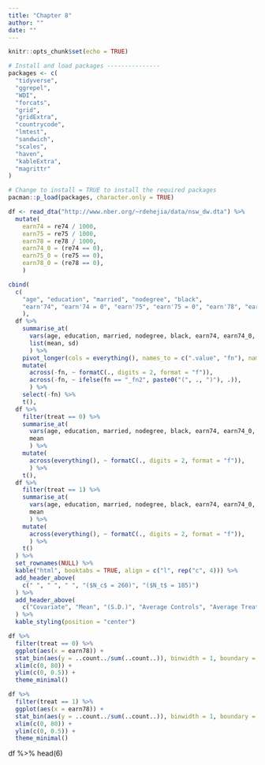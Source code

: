 ```yaml
---
title: "Chapter 8"
author: ""
date: ""
---
```


```r
knitr::opts_chunk$set(echo = TRUE)
```

```r
# Install and load packages ---------------
packages <- c(
  "tidyverse",
  "ggrepel",
  "WDI",
  "forcats",
  "grid",
  "gridExtra",
  "countrycode",
  "lmtest",
  "sandwich",
  "scales",
  "haven",
  "kableExtra",
  "magrittr"
)

# Change to install = TRUE to install the required packages
pacman::p_load(packages, character.only = TRUE)

```

```r


df <- read_dta("http://www.nber.org/~rdehejia/data/nsw_dw.dta") %>% 
  mutate(
    earn74 = re74 / 1000,
    earn75 = re75 / 1000,
    earn78 = re78 / 1000,
    earn74_0 = (re74 == 0),
    earn75_0 = (re75 == 0),
    earn78_0 = (re78 == 0),
    )

cbind(
  c(
    "age", "education", "married", "nodegree", "black", 
    "earn'74", "earn'74 = 0", "earn'75", "earn'75 = 0", "earn'78", "earn'78 = 0"
    ),
  df %>% 
    summarise_at(
      vars(age, education, married, nodegree, black, earn74, earn74_0, earn75, earn75_0, earn78, earn78_0),
      list(mean, sd)
      ) %>% 
    pivot_longer(cols = everything(), names_to = c(".value", "fn"), names_patter = "(.*)(_.*$)") %>% 
    mutate(
      across(-fn, ~ formatC(., digits = 2, format = "f")),
      across(-fn, ~ ifelse(fn == "_fn2", paste0("(", ., ")"), .)),
      ) %>% 
    select(-fn) %>% 
    t(),
  df %>% 
    filter(treat == 0) %>% 
    summarise_at(
      vars(age, education, married, nodegree, black, earn74, earn74_0, earn75, earn75_0, earn78, earn78_0),
      mean
      ) %>% 
    mutate(
      across(everything(), ~ formatC(., digits = 2, format = "f")),
      ) %>% 
    t(),
  df %>% 
    filter(treat == 1) %>% 
    summarise_at(
      vars(age, education, married, nodegree, black, earn74, earn74_0, earn75, earn75_0, earn78, earn78_0),
      mean
      ) %>% 
    mutate(
      across(everything(), ~ formatC(., digits = 2, format = "f")),
      ) %>% 
    t()
  ) %>%
  set_rownames(NULL) %>% 
  kable("html", booktabs = TRUE, align = c("l", rep("c", 4))) %>% 
  add_header_above(
    c(" ", " ", " ", "($N_c$ = 260)", "($N_t$ = 185)")
  ) %>% 
  add_header_above(
    c("Covariate", "Mean", "(S.D.)", "Average Controls", "Average Treated")
  ) %>% 
  kable_styling(position = "center")

```


```r
df %>% 
  filter(treat == 0) %>% 
  ggplot(aes(x = earn78)) +
  stat_bin(aes(y = ..count../sum(..count..)), binwidth = 1, boundary = 0) +
  xlim(c(0, 80)) +
  ylim(c(0, 0.5)) +
  theme_minimal()
```

```r
df %>% 
  filter(treat == 1) %>% 
  ggplot(aes(x = earn78)) +
  stat_bin(aes(y = ..count../sum(..count..)), binwidth = 1, boundary = 0) +
  xlim(c(0, 80)) +
  ylim(c(0, 0.5)) +
  theme_minimal()
```

df %>% head(6)


